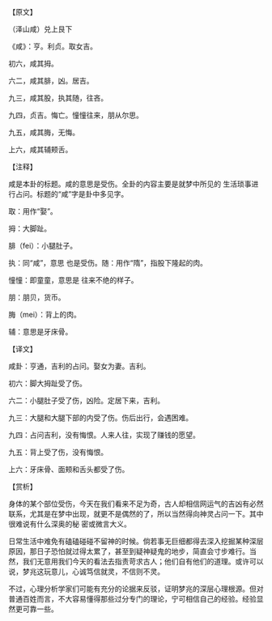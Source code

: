 

【原文】

（泽山咸）兑上艮下

《咸》：亨。利贞。取女吉。

初六，咸其拇。

六二，咸其腓，凶。居吉。

九三，咸其股，执其随，往吝。

九四，贞吉。悔亡。憧憧往来，朋从尔思。

九五，咸其脢，无悔。

上六，咸其辅颊舌。

【注释】

咸是本卦的标题。咸的意思是受伤。全卦的内容主要是就梦中所见的 生活琐事进行占问。标题的“咸”字是卦中多见字。

取：用作“娶”。

拇：大脚趾。

腓（fei）：小腿肚子。

执：同“咸”，意思 也是受伤。随：用作“隋”，指股下隆起的肉。

憧憧：即童童，意思是 往来不绝的样子。

朋：朋贝，货币。

脢（mei）：背上的肉。

辅：意思是牙床骨。

【译文】

咸卦：亨通，吉利的占问。娶女为妻。吉利。

初六：脚大拇趾受了伤。

六二：小腿肚子受了伤，凶险。定居下来，吉利。

九三：大腿和大腿下部的内受了伤。伤后出行，会遇困难。

九四：占问吉利，没有悔恨。人来人往，实现了赚钱的愿望。

九五：背上受了伤，没有悔恨。

上六：牙床骨、面颊和舌头都受了伤。

【赏析】

身体的某个部位受伤，今天在我们看来不足为奇，古人却相信网运气的吉凶有必然联系，尤其是在梦中出现，就更不是偶然的了，所以当然得向神灵占问一下。其中很难说有什么深奥的秘 密或微言大义。

日常生活中难免有磕磕碰碰不留神的时候。倘若事无巨细都得去深入挖掘某种深层原因，那日子恐怕就过得太累了，甚至到疑神疑鬼的地步，简直会寸步难行。当然，我们无意用我们今天的看法去指责苛求古人；他们自有他们的道理。或许可以说，梦兆这玩意儿，心诚笃信就灵，不信则不灵。

不过，心理分析学家们可能有充分的论据来反驳，证明梦兆的深层心理根源。但对普通百姓而言，不大容易懂得那些过分专门的理论，宁可相信自己的经验。经验显然更可靠一些。

